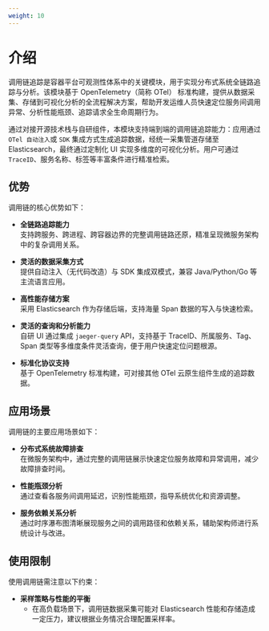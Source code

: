 ```yaml
---
weight: 10
---
```


# 介绍

调用链追踪是容器平台可观测性体系中的关键模块，用于实现分布式系统全链路追踪与分析。该模块基于 OpenTelemetry（简称 OTel） 标准构建，提供从数据采集、存储到可视化分析的全流程解决方案，帮助开发运维人员快速定位服务间调用异常、分析性能瓶颈、追踪请求全生命周期行为。

通过对接开源技术栈与自研组件，本模块支持端到端的调用链追踪能力：应用通过 `OTel 自动注入`或 `SDK` 集成方式生成追踪数据，经统一采集管道存储至 Elasticsearch，最终通过定制化 UI 实现多维度的可视化分析。用户可通过 `TraceID`、服务名称、标签等丰富条件进行精准检索。

## 优势

调用链的核心优势如下：

- **全链路追踪能力**  
  支持跨服务、跨进程、跨容器边界的完整调用链路还原，精准呈现微服务架构中的复杂调用关系。

- **灵活的数据采集方式**  
  提供自动注入（无代码改造）与 SDK 集成双模式，兼容 Java/Python/Go 等主流语言应用。

- **高性能存储方案**  
  采用 Elasticsearch 作为存储后端，支持海量 Span 数据的写入与快速检索。

- **灵活的查询和分析能力**  
  自研 UI 通过集成 `jaeger-query` API，支持基于 TraceID、所属服务、Tag、Span 类型等多维度条件灵活查询，便于用户快速定位问题根源。

- **标准化协议支持**  
  基于 OpenTelemetry 标准构建，可对接其他 OTel 云原生组件生成的追踪数据。

## 应用场景

调用链的主要应用场景如下：

- **分布式系统故障排查**  
  在微服务架构中，通过完整的调用链展示快速定位服务故障和异常调用，减少故障排查时间。

- **性能瓶颈分析**  
  通过查看各服务间调用延迟，识别性能瓶颈，指导系统优化和资源调整。

- **服务依赖关系分析**  
  通过时序瀑布图清晰展现服务之间的调用路径和依赖关系，辅助架构师进行系统设计与改进。

## 使用限制

使用调用链需注意以下约束：

- **采样策略与性能的平衡**
  - 在高负载场景下，调用链数据采集可能对 Elasticsearch 性能和存储造成一定压力，建议根据业务情况合理配置采样率。
